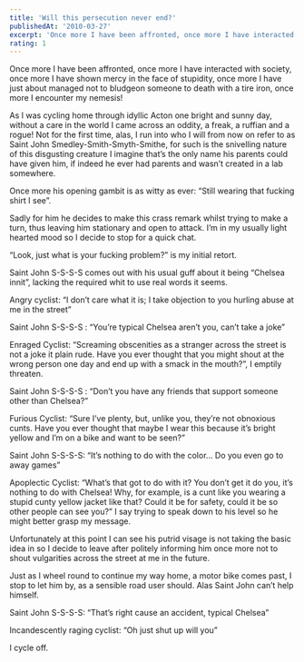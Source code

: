 ```yaml
---
title: 'Will this persecution never end?'
publishedAt: '2010-03-27'
excerpt: 'Once more I have been affronted, once more I have interacted with society, once more I have shown mercy in the face of stupidity, once more I have just about managed not to bludgeon someone to death with a tire iron, once more I encounter my nemesis!'
rating: 1
---
```


Once more I have been affronted, once more I have interacted with society, once more I have shown mercy in the face of stupidity, once more I have just about managed not to bludgeon someone to death with a tire iron, once more I encounter my nemesis!

As I was cycling home through idyllic Acton one bright and sunny day, without a care in the world I came across an oddity, a freak, a ruffian and a rogue! Not for the first time, alas, I run into who I will from now on refer to as Saint John Smedley-Smith-Smyth-Smithe, for such is the snivelling nature of this disgusting creature I imagine that’s the only name his parents could have given him, if indeed he ever had parents and wasn’t created in a lab somewhere.

Once more his opening gambit is as witty as ever: “Still wearing that fucking shirt I see”.

Sadly for him he decides to make this crass remark whilst trying to make a turn, thus leaving him stationary and open to attack. I’m in my usually light hearted mood so I decide to stop for a quick chat.

“Look, just what is your fucking problem?” is my initial retort.

Saint John S-S-S-S comes out with his usual guff about it being “Chelsea innit”, lacking the required whit to use real words it seems.

Angry cyclist: “I don’t care what it is; I take objection to you hurling abuse at me in the street”

Saint John S-S-S-S : “You’re typical Chelsea aren’t you, can’t take a joke”

Enraged Cyclist: “Screaming obscenities as a stranger across the street is not a joke it plain rude. Have you ever thought that you might shout at the wrong person one day and end up with a smack in the mouth?”, I emptily threaten.

Saint John S-S-S-S : “Don’t you have any friends that support someone other than Chelsea?”

Furious Cyclist: “Sure I’ve plenty, but, unlike you, they’re not obnoxious cunts. Have you ever thought that maybe I wear this because it’s bright yellow and I’m on a bike and want to be seen?”

Saint John S-S-S-S: “It’s nothing to do with the color… Do you even go to away games”

Apoplectic Cyclist: “What’s that got to do with it? You don’t get it do you, it’s nothing to do with Chelsea! Why, for example, is a cunt like you wearing a stupid cunty yellow jacket like that? Could it be for safety, could it be so other people can see you?” I say trying to speak down to his level so he might better grasp my message.

Unfortunately at this point I can see his putrid visage is not taking the basic idea in so I decide to leave after politely informing him once more not to shout vulgarities across the street at me in the future.

Just as I wheel round to continue my way home, a motor bike comes past, I stop to let him by, as a sensible road user should. Alas Saint John can’t help himself.

Saint John S-S-S-S: “That’s right cause an accident, typical Chelsea”

Incandescently raging cyclist: “Oh just shut up will you”

I cycle off.